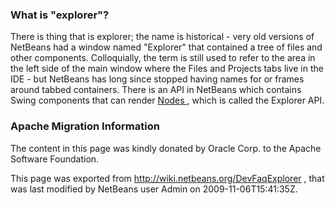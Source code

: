 <!--

    Licensed to the Apache Software Foundation (ASF) under one
    or more contributor license agreements.  See the NOTICE file
    distributed with this work for additional information
    regarding copyright ownership.  The ASF licenses this file
    to you under the Apache License, Version 2.0 (the
    "License"); you may not use this file except in compliance
    with the License.  You may obtain a copy of the License at

      http://www.apache.org/licenses/LICENSE-2.0

    Unless required by applicable law or agreed to in writing,
    software distributed under the License is distributed on an
    "AS IS" BASIS, WITHOUT WARRANTIES OR CONDITIONS OF ANY
    KIND, either express or implied.  See the License for the
    specific language governing permissions and limitations
    under the License.

-->

===What is "explorer"?===

There is thing that is explorer;  the name is historical - very old versions of NetBeans had a window named "Explorer" that contained a tree of files and other components.  Colloquially, the term is still used to refer to the area in the left side of the main window where the Files and Projects tabs live in the IDE - but NetBeans has long since stopped having names for or frames around tabbed containers.
There is an API in NetBeans which contains Swing components that can render [[DevFaqWhatIsANode|  Nodes ]], which is called the Explorer API.

===Apache Migration Information===

The content in this page was kindly donated by Oracle Corp. to the
Apache Software Foundation.

This page was exported from http://wiki.netbeans.org/DevFaqExplorer , 
that was last modified by NetBeans user Admin 
on 2009-11-06T15:41:35Z.


